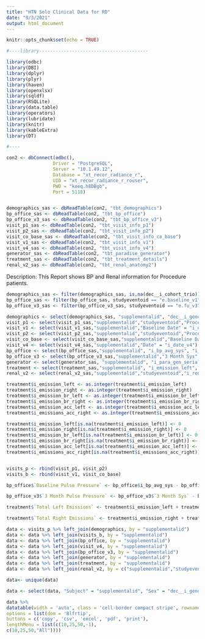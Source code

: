 ```yaml
---
title: "HTN Solo Clinical Data for RD"
date: "9/3/2021"
output: html_document
---
```


```r
knitr::opts_chunk$set(echo = TRUE)
```

```r
#----library----------------------------------------

library(odbc)
library(DBI)
library(dplyr)
library(plyr)
library(haven)
library(openxlsx)
library(sqldf)
library(RSQLite)
library(data.table)
library(operators)
library(lubridate)
library(knitr)
library(kableExtra)
library(DT)

#----

con2 <- dbConnect(odbc(),
                 Driver = "PostgreSQL",
                 Server = "10.1.49.12",
                 Database = "xt_recor_radiance_r",
                 UID = "xt_recor_radiance_r_rouser",
                 PWD = "koeq.h8DBgb",
                 Port = 5118) 


demographics_sas <- dbReadTable(con2, "tbt_demographics")
bp_office_sas <- dbReadTable(con2, "tbt_bp_office")
bp_office_v3_sas <- dbReadTable(con2, "tbt_bp_office_v3")
visit_p1_sas <- dbReadTable(con2, "tbt_visit_info_p1")
visit_p2_sas <- dbReadTable(con2, "tbt_visit_info_p2")
visit_co_base_sas <- dbReadTable(con2, "tbt_visit_info_co_base")
visit_v1_sas <- dbReadTable(con2, "tbt_visit_info_v1")
visit_v4_sas <- dbReadTable(con2, "tbt_visit_info_v4")
generator_sas <- dbReadTable(con2, "tbt_paradise_generator")
treatment_sas <- dbReadTable(con2, "tbt_treatment_details")
renal_v2_sas <- dbReadTable(con2, "tbt_renal_anatomy2")


```

Description: This Report shows BP and Renal information for Procedure patients.

```r
demographics_sas <- filter(demographics_sas, is.na(dec__i_cohort_trio))
bp_office_sas <- filter(bp_office_sas, studyeventoid == "e.baseline_v1")
bp_office_v3_sas <- filter(bp_office_v3_sas, studyeventoid == "e.fu_v3")

demographics <- select(demographics_sas, "supplementalid", "dec__i_gender", "i_age" )
visit_p1 <- select(visit_p1_sas,"supplementalid","studyeventoid","Procedure Date" = "i_date_p1")
visit_v1 <- select(visit_v1_sas,"supplementalid","Baseline Date" = "i_date_v1")
visit_p2 <- select(visit_p2_sas,"supplementalid","studyeventoid","Procedure Date" = "i_date_p2")
visit_co_base <- select(visit_co_base_sas,"supplementalid","Baseline Date" = "i_date_co_baseline")
visit_v4 <- select(visit_v4_sas,"supplementalid","Date" = "i_date_v4")
bp_office <- select(bp_office_sas,"supplementalid", "i_bp_avg_sys", "i_bp_avg_dia", "i_pulse_avg")
bp_office_v3 <- select(bp_office_v3_sas,"supplementalid","3 Month Sys" = "i_bp_avg_sys","3 Month Dia" = "i_bp_avg_dia","3 Month Pulse" = "i_pulse_avg")
generator <- select(generator_sas, "supplementalid", "i_para_gen_serial")
treatment <- select(treatment_sas,"supplementalid", "i_emission_left", "i_emission_right", "i_emission_br_left", "i_emission_br_right", "i_emission_acc_left", "i_emissions_acc_right", "i_emissions_total")
renal_v2 <- select(renal_v2_sas,"supplementalid","studyeventoid","i_renal2_left_dia_min", "i_renal2_left_dia_max", "i_renal2_left_lgth_min", "i_renal2_rght_dia_min", "i_renal2_rght_dia_max", "i_renal2_rght_lgth_min", "i_renal2_acc_l_dia_min", "i_renal2_acc_l_dia_max", "i_renal2_acc_r_dia_min", "i_renal2_acc_r_dia_max")

treatment$i_emission_left <- as.integer(treatment$i_emission_left)
treatment$i_emission_right <- as.integer(treatment$i_emission_right)
treatment$i_emission_br_left <- as.integer(treatment$i_emission_br_left)
treatment$i_emission_br_right <- as.integer(treatment$i_emission_br_right)
treatment$i_emission_acc_left <- as.integer(treatment$i_emission_acc_left)
treatment$i_emissions_acc_right <- as.integer(treatment$i_emissions_acc_right)

treatment$i_emission_left[is.na(treatment$i_emission_left)] <- 0
treatment$i_emission_right[is.na(treatment$i_emission_right)] <- 0
treatment$i_emission_br_left[is.na(treatment$i_emission_br_left)] <- 0
treatment$i_emission_br_right[is.na(treatment$i_emission_br_right)] <- 0
treatment$i_emission_acc_left[is.na(treatment$i_emission_acc_left)] <- 0
treatment$i_emissions_acc_right[is.na(treatment$i_emissions_acc_right)] <- 0


visits_p <- rbind(visit_p1, visit_p2)
visits_b <- rbind(visit_v1, visit_co_base)

bp_office$`Baseline Pulse Pressure` <- bp_office$i_bp_avg_sys - bp_office$i_bp_avg_dia

bp_office_v3$`3 Month Pulse Pressure` <- bp_office_v3$`3 Month Sys` - bp_office_v3$`3 Month Dia`

treatment$`Total Left Emissions` <- treatment$i_emission_left + treatment$i_emission_br_left + treatment$i_emission_acc_left

treatment$`Total Right Emissions` <- treatment$i_emission_right + treatment$i_emission_br_right + treatment$i_emissions_acc_right

data <- visits_p %>% left_join(demographics, by = "supplementalid")
data <- data %>% left_join(visits_b, by = "supplementalid")
data <- data %>% left_join(bp_office, by = "supplementalid")
data <- data %>% left_join(visit_v4, by = "supplementalid")
data <- data %>% left_join(bp_office_v3, by = "supplementalid")
data <- data %>% left_join(generator, by = "supplementalid")
data <- data %>% left_join(treatment, by = "supplementalid")
data <- data %>% left_join(renal_v2, by = c("supplementalid","studyeventoid") )

data<- unique(data)

data <- select(data, "Subject" = "supplementalid", "Sex" = "dec__i_gender", "Age" = "i_age", "Procedure Date", "Baseline Date","Baseline Sys" = "i_bp_avg_sys","Baseline Dia" = "i_bp_avg_dia","Baseline Pulse" = "i_pulse_avg", "Baseline Pulse Pressure","3 Month Date" = "Date", "3 Month Sys", "3 Month Dia", "3 Month Pulse", "3 Month Pulse Pressure", "Generator SN" = "i_para_gen_serial","Left Renal Emissions" = "i_emission_left", "Right Renal Emissions" = "i_emission_right","Left Renal Branch Emissions" = "i_emission_br_left","Right Renal Branch Emissions" = "i_emission_br_right","Left Renal Accessory Emissions" = "i_emission_acc_left","Right Renal Accessory Emissions" = "i_emissions_acc_right","Total Number of Sonifications" = "i_emissions_total", "Total Left Emissions", "Total Right Emissions","Min Dia Main Left" = "i_renal2_left_dia_min","Max Dia Main Left" = "i_renal2_left_dia_max","Length Left" = "i_renal2_left_lgth_min","Min Dia Main Right" = "i_renal2_rght_dia_min","Max Dia Main Right" = "i_renal2_rght_dia_max","Length Right" = "i_renal2_rght_lgth_min","Min Dia Accessory Left" = "i_renal2_acc_l_dia_min","Max Dia Accessory Left" = "i_renal2_acc_l_dia_max","Min Dia Accessory Right" = "i_renal2_acc_r_dia_min","Max Dia Accessory Right" = "i_renal2_acc_r_dia_max")
```

```r
data %>%
datatable(width = 'auto', class = 'cell-border compact stripe', rownames = F,extensions = 'Buttons',
options = list(dom = 'Blfrtip',
buttons = c('copy', 'csv', 'excel', 'pdf', 'print'),
lengthMenu = list(c(10,25,50,-1),
c(10,25,50,"All"))))
```